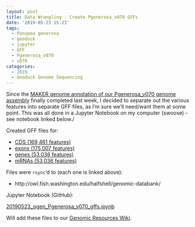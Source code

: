 ```yaml
---
layout: post
title: Data Wrangling - Create Pgenerosa_v070 GFFs
date: '2019-05-23 15:23'
tags:
  - Panopea generosa
  - geoduck
  - jupyter
  - GFF
  - Pgenerosa_v070
  - v070
categories:
  - 2019
  - Geoduck Genome Sequencing
---
```

Since the [MAKER genome annotation of our Pgenerosa_v070 genome assembly](https://robertslab.github.io/sams-notebook/posts/2019/2019-02-28-Genome-Annotation---Pgenerosa_v070-MAKER-on-Mox/) finally completed last week, I decided to separate out the various features into separate GFF files, as I'm sure we'll need/want them at some point. This was all done in a Jupyter Notebook on my computer (swoose) - see notebook linked below./

Created GFF files for:

- [CDS (169,461 features)](http://owl.fish.washington.edu/halfshell/genomic-databank/Pgenerosa_v070.CDS.gff)
- [exons (175,007 features)](http://owl.fish.washington.edu/halfshell/genomic-databank/Pgenerosa_v070.exon.gff)
- [genes (53,036 features)](http://owl.fish.washington.edu/halfshell/genomic-databank/Pgenerosa_v070.gene.gff)
- [mRNAs (53,036 features)](http://owl.fish.washington.edu/halfshell/genomic-databank/Pgenerosa_v070.mRNA.gff)

Files were `rsync`'d to (each one is linked above):

- http://owl.fish.washington.edu/halfshell/genomic-databank/

Jupyter Notebook (GitHub):

[20190523_pgen_Pgenerosa_v070_gffs.ipynb](https://github.com/RobertsLab/code/blob/master/notebooks/sam/20190523_pgen_Pgenerosa_v070_gffs.ipynb)

Will add these files to our [Genomic Resources Wiki](https://github.com/RobertsLab/resources/wiki/Genomic-Resources).

